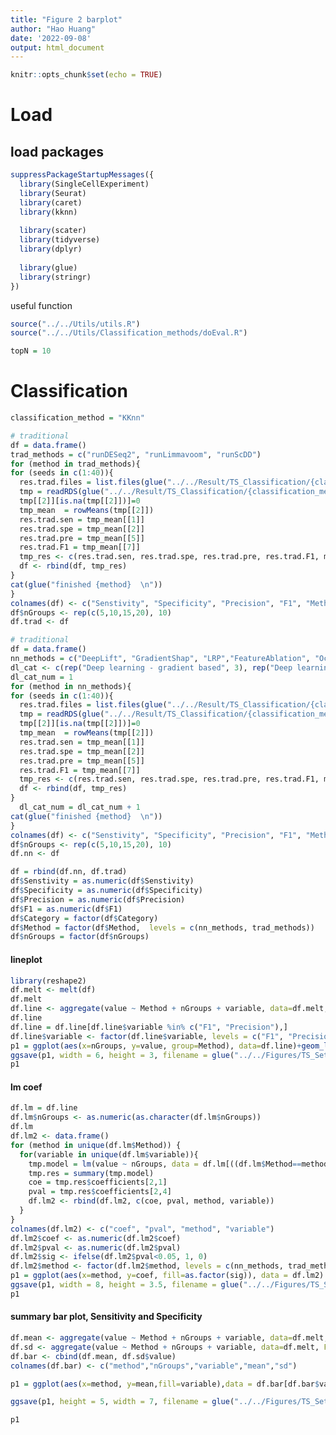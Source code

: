 ```yaml
---
title: "Figure 2 barplot"
author: "Hao Huang"
date: '2022-09-08'
output: html_document
---
```


```r
knitr::opts_chunk$set(echo = TRUE)
```

# Load 
## load packages
```r
suppressPackageStartupMessages({
  library(SingleCellExperiment)
  library(Seurat)
  library(caret)
  library(kknn)
  
  library(scater)
  library(tidyverse)
  library(dplyr)
  
  library(glue)
  library(stringr)
})
```

useful function
```r
source("../../Utils/utils.R")
source("../../Utils/Classification_methods/doEval.R")
```

```r
topN = 10
```

# Classification
```r
classification_method = "KKnn" 
```


```r
# traditional
df = data.frame()
trad_methods = c("runDESeq2", "runLimmavoom", "runScDD")
for (method in trad_methods){
for (seeds in c(1:40)){
  res.trad.files = list.files(glue("../../Result/TS_Classification/{classification_method}/Setting1/top{topN}/{method}/dataset_seeds_{seeds}"))
  tmp = readRDS(glue("../../Result/TS_Classification/{classification_method}/Setting1/top{topN}/{method}/dataset_seeds_{seeds}/{res.trad.files}"))
  tmp[[2]][is.na(tmp[[2]])]=0
  tmp_mean  = rowMeans(tmp[[2]])
  res.trad.sen = tmp_mean[[1]]
  res.trad.spe = tmp_mean[[2]]
  res.trad.pre = tmp_mean[[5]]
  res.trad.F1 = tmp_mean[[7]]
  tmp_res <- c(res.trad.sen, res.trad.spe, res.trad.pre, res.trad.F1, method, "traditional")
  df <- rbind(df, tmp_res)
}
cat(glue("finished {method}  \n"))
}
colnames(df) <- c("Senstivity", "Specificity", "Precision", "F1", "Method", "Category")
df$nGroups <- rep(c(5,10,15,20), 10)
df.trad <- df
```


```r
# traditional
df = data.frame()
nn_methods = c("DeepLift", "GradientShap", "LRP","FeatureAblation", "Occlusion", "Lime")
dl_cat <- c(rep("Deep learning - gradient based", 3), rep("Deep learning - perturbation", 3))
dl_cat_num = 1
for (method in nn_methods){
for (seeds in c(1:40)){
  res.trad.files = list.files(glue("../../Result/TS_Classification/{classification_method}/Setting1/top{topN}/{method}/dataset_seeds_{seeds}"))
  tmp = readRDS(glue("../../Result/TS_Classification/{classification_method}/Setting1/top{topN}/{method}/dataset_seeds_{seeds}/{res.trad.files}"))
  tmp[[2]][is.na(tmp[[2]])]=0
  tmp_mean  = rowMeans(tmp[[2]])
  res.trad.sen = tmp_mean[[1]]
  res.trad.spe = tmp_mean[[2]]
  res.trad.pre = tmp_mean[[5]]
  res.trad.F1 = tmp_mean[[7]]
  tmp_res <- c(res.trad.sen, res.trad.spe, res.trad.pre, res.trad.F1, method, dl_cat[dl_cat_num])
  df <- rbind(df, tmp_res)
}
  dl_cat_num = dl_cat_num + 1
cat(glue("finished {method}  \n"))
}
colnames(df) <- c("Senstivity", "Specificity", "Precision", "F1", "Method", "Category")
df$nGroups <- rep(c(5,10,15,20), 10)
df.nn <- df
```

```r
df = rbind(df.nn, df.trad)
df$Senstivity = as.numeric(df$Senstivity)
df$Specificity = as.numeric(df$Specificity)
df$Precision = as.numeric(df$Precision)
df$F1 = as.numeric(df$F1)
df$Category = factor(df$Category)
df$Method = factor(df$Method,  levels = c(nn_methods, trad_methods))
df$nGroups = factor(df$nGroups)
```

#### lineplot
```r
library(reshape2)
df.melt <- melt(df)
df.melt
df.line <- aggregate(value ~ Method + nGroups + variable, data=df.melt, FUN = mean)
df.line
df.line = df.line[df.line$variable %in% c("F1", "Precision"),]
df.line$variable <- factor(df.line$variable, levels = c("F1", "Precision"))
p1 = ggplot(aes(x=nGroups, y=value, group=Method), data=df.line)+geom_line(aes(color=Method))+geom_point(aes(color=Method))+facet_wrap(variable~., ncol=3)+coord_cartesian(ylim=c(0.4,1))+theme_classic()
ggsave(p1, width = 6, height = 3, filename = glue("../../Figures/TS_Setting1/Classification/{classification_method}_top{topN}_lineplot.pdf"))
p1
```
#### lm coef
```r
df.lm = df.line
df.lm$nGroups <- as.numeric(as.character(df.lm$nGroups))
df.lm
df.lm2 <- data.frame()
for (method in unique(df.lm$Method)) {
  for(variable in unique(df.lm$variable)){
    tmp.model = lm(value ~ nGroups, data = df.lm[((df.lm$Method==method) & (df.lm$variable==variable)), ])
    tmp.res = summary(tmp.model)
    coe = tmp.res$coefficients[2,1]
    pval = tmp.res$coefficients[2,4]
    df.lm2 <- rbind(df.lm2, c(coe, pval, method, variable))
  }
}
colnames(df.lm2) <- c("coef", "pval", "method", "variable")
df.lm2$coef <- as.numeric(df.lm2$coef)
df.lm2$pval <- as.numeric(df.lm2$pval)
df.lm2$sig <- ifelse(df.lm2$pval<0.05, 1, 0)
df.lm2$method <- factor(df.lm2$method, levels = c(nn_methods, trad_methods))
p1 = ggplot(aes(x=method, y=coef, fill=as.factor(sig)), data = df.lm2) + geom_bar(stat="identity") + facet_wrap(variable~.) + coord_flip() + scale_fill_manual(values=c("grey", "red")) + theme_classic()
ggsave(p1, width = 8, height = 3.5, filename = glue("../../Figures/TS_Setting1/Classification/{classification_method}_top{topN}_lineplot_coef.pdf"))
p1
```

#### summary bar plot, Sensitivity and Specificity
```r
df.mean <- aggregate(value ~ Method + nGroups + variable, data=df.melt, FUN = mean)
df.sd <- aggregate(value ~ Method + nGroups + variable, data=df.melt, FUN = sd)
df.bar <- cbind(df.mean, df.sd$value)
colnames(df.bar) <- c("method","nGroups","variable","mean","sd")

p1 = ggplot(aes(x=method, y=mean,fill=variable),data = df.bar[df.bar$variable %in% c("Senstivity", "Specificity"),]) + geom_bar(position=position_dodge(),stat="identity") + geom_errorbar(aes(ymin=mean-sd, ymax=mean+sd), width=.2,position=position_dodge(.9)) + facet_wrap(nGroups~.) +  coord_cartesian(ylim = c(0.5, 1)) +theme_light() +theme(axis.text.x = element_text(angle = 45, vjust = 1, hjust=1))

ggsave(p1, height = 5, width = 7, filename = glue("../../Figures/TS_Setting1/Classification/{classification_method}_Setting1_barplot_top{topN}_sen_spe.pdf"))

p1
```
